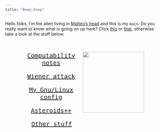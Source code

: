 ```yaml
---
title: "Beep-boop"
---
```





Hello folks, I'm the alien living in [Matteo's head](assets/inmyhead.html) and this is my `main`. Do you really want to know what is going on up here? Click [this](https://nbviewer.jupyter.org/github/MatteoGiorgi/cv/blob/master/src/cv.pdf) or [that](https://nbviewer.jupyter.org/github/MatteoGiorgi/cv/blob/master/src/cv.pdf), otherwise take a look at the stuff below.

<div style="margin-top:50px; margin-right:50px">
  <img align="right" width="200" src="assets/alien.gif">
</div>

<div class="boxed"; style="text-align:center; font-size:20px; font-family:monospace; margin-top:0px; margin-left:50px; margin-right:250px">
  <p><a href="01_notes.html">Computability notes</a></p>
  <p><a href="02_attack.html">Wiener attack</a></p>
  <p><a href="03_config.html">My Gnu/Linux config</a></p>
  <p><a href="04_asteroids.html">Asteroids++</a></p>
  <p><a href="05_others.html">Other stuff</a></p>
</div>

